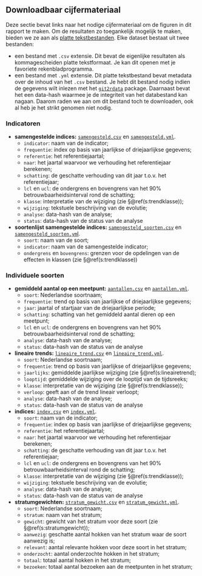 ## Downloadbaar cijfermateriaal

Deze sectie bevat links naar het nodige cijfermateriaal om de figuren in dit rapport te maken.
Om de resultaten zo toegankelijk mogelijk te maken, bieden we ze aan als [platte tekstbestanden](https://nl.wikipedia.org/wiki/Platte_tekst).
Elke dataset bestaat uit twee bestanden:

- een bestand met `.csv` extensie.
  Dit bevat de eigenlijke resultaten als kommagescheiden platte tekstformaat.
  Je kan dit openen met je favoriete rekenbladprogramma.
- een bestand met `.yml` extensie.
  Dit platte tekstbestand bevat metadata over de inhoud van het `.csv` bestand.
  Je hebt dit bestand nodig indien de gegevens wilt inlezen met het [`git2rdata`](https://ropensci.github.io/git2rdata) package.
  Daarnaast bevat het een data-hash waarmee je de integriteit van het databestand kan nagaan.
  Daarom raden we aan om dit bestand toch te downloaden, ook al heb je het strikt genomen niet nodig.

### Indicatoren

- **samengestelde indices:** [`samengesteld.csv`](samengesteld.csv) en [`samengesteld.yml`](samengesteld.yml).
    - `indicator`: naam van de indicator;
    - `frequentie`: index op basis van jaarlijkse of driejaarlijkse gegevens;
    - `referentie`: het referentiejaartal;
    - `naar`: het jaartal waarvoor we verhouding het referentiejaar berekenen;
    - `schatting`: de geschatte verhouding van dit jaar t.o.v. het referentiejaar;
    - `lcl` en `ucl`: de ondergrens en bovengrens van het 90% betrouwbaarheidsinterval rond de schatting;
    - `klasse`: interpretatie van de wijziging (zie §\@ref(s:trendklasse));
    - `wijziging`: tekstuele beschrijving van de evolutie;
    - `analyse`: data-hash van de analyse;
    - `status`: data-hash van de status van de analyse
- **soortenlijst samengestelde indices:** [`samengesteld_soorten.csv`](samengesteld_soorten.csv) en [`samengesteld_soorten.ym`l](samengesteld_soorten.yml).
    - `soort`: naam van de soort;
    - `indicator`: naam van de samengestelde indicator;
    - `ondergrens` en `bovengrens`: grenzen voor de opdelingen van de effecten in klassen (zie §\@ref(s:trendklasse))

### Individuele soorten

- **gemiddeld aantal op een meetpunt:** [`aantallen.csv`](aantallen.csv) en [`aantallen.yml`](aantallen.yml).
    - `soort`: Nederlandse soortnaam;
    - `frequentie`: trend op basis van jaarlijkse of driejaarlijkse gegevens;
    - `jaar`: jaartal of startjaar van de driejaarlijkse periode;
    - `schatting`: schatting van het gemiddeld aantal dieren op een meetpunt;
    - `lcl` en `ucl`: de ondergrens en bovengrens van het 90% betrouwbaarheidsinterval rond de schatting;
    - `analyse`: data-hash van de analyse;
    - `status`: data-hash van de status van de analyse
- **lineaire trends:** [`lineaire_trend.csv`](lineaire_trend.csv) en [`lineaire_trend.yml`](lineaire_trend.yml).
    - `soort`: Nederlandse soortnaam;
    - `frequentie`: trend op basis van jaarlijkse of driejaarlijkse gegevens;
    - `jaarlijks`: gemiddelde jaarlijkse wijziging (zie §\@ref(s:lineairetrend);
    - `looptijd`: gemiddelde wijziging over de looptijd van de tijdsreeks;
    - `klasse`: interpretatie van de wijziging (zie §\@ref(s:trendklasse));
    - `verloop`: geeft aan of de trend lineair verloopt;
    - `analyse`: data-hash van de analyse;
    - `status`: data-hash van de status van de analyse
- **indices:** [`index.csv`](index.csv) en [`index.yml`](index.yml).
    - `soort`: naam van de indicator;
    - `frequentie`: index op basis van jaarlijkse of driejaarlijkse gegevens;
    - `referentie`: het referentiejaartal;
    - `naar`: het jaartal waarvoor we verhouding het referentiejaar berekenen;
    - `schatting`: de geschatte verhouding van dit jaar t.o.v. het referentiejaar;
    - `lcl` en `ucl`: de ondergrens en bovengrens van het 90% betrouwbaarheidsinterval rond de schatting;
    - `klasse`: interpretatie van de wijziging (zie §\@ref(s:trendklasse));
    - `wijziging`: tekstuele beschrijving van de evolutie;
    - `analyse`: data-hash van de analyse;
    - `status`: data-hash van de status van de analyse
- **stratumgewichten:** [`stratum_gewicht.csv`](stratum_gewicht.csv) en [`stratum_gewicht.yml`](stratum_gewicht.yml).
    - `soort`: Nederlandse soortnaam;
    - `stratum`: naam van het stratum;
    - `gewicht`: gewicht van het stratum voor deze soort (zie §\@ref(s:stratumgewicht));
    - `aanwezig`: geschatte aantal hokken van het stratum waar de soort aanwezig is;
    - `relevant`: aantal relevante hokken voor deze soort in het stratum;
    - `onderzocht`: aantal onderzochte hokken in het stratum;
    - `totaal`: totaal aantal hokken in het stratum;
    - `bezoeken`: totaal aantal bezoeken aan de meetpunten in het stratum;
